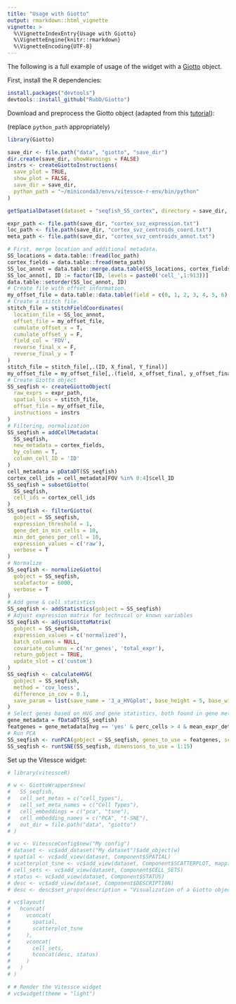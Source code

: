 ```yaml
---
title: "Usage with Giotto"
output: rmarkdown::html_vignette
vignette: >
  %\VignetteIndexEntry{Usage with Giotto}
  %\VignetteEngine{knitr::rmarkdown}
  %\VignetteEncoding{UTF-8}
---
```


The following is a full example of usage of the widget with a [Giotto](https://github.com/RubD/Giotto) object.

First, install the R dependencies:

```r
install.packages("devtools")
devtools::install_github("RubD/Giotto")
```


Download and preprocess the Giotto object (adapted from this [tutorial](https://rubd.github.io/Giotto_site/articles/mouse_seqFISH_cortex_200914.html)):

(replace ``python_path`` appropriately)

```r
library(Giotto)

save_dir <- file.path("data", "giotto", "save_dir")
dir.create(save_dir, showWarnings = FALSE)
instrs <- createGiottoInstructions(
  save_plot = TRUE,
  show_plot = FALSE,
  save_dir = save_dir,
  python_path = "~/miniconda3/envs/vitessce-r-env/bin/python"
)

getSpatialDataset(dataset = "seqfish_SS_cortex", directory = save_dir, method = "wget")

expr_path <- file.path(save_dir, "cortex_svz_expression.txt")
loc_path <- file.path(save_dir, "cortex_svz_centroids_coord.txt")
meta_path <- file.path(save_dir, "cortex_svz_centroids_annot.txt")

# First, merge location and additional metadata.
SS_locations = data.table::fread(loc_path)
cortex_fields = data.table::fread(meta_path)
SS_loc_annot = data.table::merge.data.table(SS_locations, cortex_fields, by = 'ID')
SS_loc_annot[, ID := factor(ID, levels = paste0('cell_',1:913))]
data.table::setorder(SS_loc_annot, ID)
# Create file with offset information.
my_offset_file = data.table::data.table(field = c(0, 1, 2, 3, 4, 5, 6), x_offset = c(0, 1654.97, 1750.75, 1674.35, 675.5, 2048, 675), y_offset = c(0, 0, 0, 0, -1438.02, -1438.02, 0))
# Create a stitch file.
stitch_file = stitchFieldCoordinates(
  location_file = SS_loc_annot,
  offset_file = my_offset_file,
  cumulate_offset_x = T,
  cumulate_offset_y = F,
  field_col = 'FOV',
  reverse_final_x = F,
  reverse_final_y = T
)
stitch_file = stitch_file[,.(ID, X_final, Y_final)]
my_offset_file = my_offset_file[,.(field, x_offset_final, y_offset_final)]
# Create Giotto object
SS_seqfish <- createGiottoObject(
  raw_exprs = expr_path,
  spatial_locs = stitch_file,
  offset_file = my_offset_file,
  instructions = instrs
)
# Filtering, normalization
SS_seqfish = addCellMetadata(
  SS_seqfish,
  new_metadata = cortex_fields,
  by_column = T,
  column_cell_ID = 'ID'
)
cell_metadata = pDataDT(SS_seqfish)
cortex_cell_ids = cell_metadata[FOV %in% 0:4]$cell_ID
SS_seqfish = subsetGiotto(
  SS_seqfish,
  cell_ids = cortex_cell_ids
)
SS_seqfish <- filterGiotto(
  gobject = SS_seqfish,
  expression_threshold = 1,
  gene_det_in_min_cells = 10,
  min_det_genes_per_cell = 10,
  expression_values = c('raw'),
  verbose = T
)
# Normalize
SS_seqfish <- normalizeGiotto(
  gobject = SS_seqfish,
  scalefactor = 6000,
  verbose = T
)
# Add gene & cell statistics
SS_seqfish <- addStatistics(gobject = SS_seqfish)
# Adjust expression matrix for technical or known variables
SS_seqfish <- adjustGiottoMatrix(
  gobject = SS_seqfish,
  expression_values = c('normalized'),
  batch_columns = NULL,
  covariate_columns = c('nr_genes', 'total_expr'),
  return_gobject = TRUE,
  update_slot = c('custom')
)
SS_seqfish <- calculateHVG(
  gobject = SS_seqfish,
  method = 'cov_loess',
  difference_in_cov = 0.1,
  save_param = list(save_name = '3_a_HVGplot', base_height = 5, base_width = 5)
)
# Select genes based on HVG and gene statistics, both found in gene metadata
gene_metadata = fDataDT(SS_seqfish)
featgenes = gene_metadata[hvg == 'yes' & perc_cells > 4 & mean_expr_det > 0.5]$gene_ID
# Run PCA
SS_seqfish <- runPCA(gobject = SS_seqfish, genes_to_use = featgenes, scale_unit = F, center = T)
SS_seqfish <- runtSNE(SS_seqfish, dimensions_to_use = 1:15)
```

Set up the Vitessce widget:

```r
# library(vitessceR)

# w <- GiottoWrapper$new(
#   SS_seqfish,
#   cell_set_metas = c("cell_types"),
#   cell_set_meta_names = c("Cell Types"),
#   cell_embeddings = c("pca", "tsne"),
#   cell_embedding_names = c("PCA", "t-SNE"),
#   out_dir = file.path("data", "giotto")
# )

# vc <- VitessceConfig$new("My config")
# dataset <- vc$add_dataset("My dataset")$add_object(w)
# spatial <- vc$add_view(dataset, Component$SPATIAL)
# scatterplot_tsne <- vc$add_view(dataset, Component$SCATTERPLOT, mapping = "t-SNE")
# cell_sets <- vc$add_view(dataset, Component$CELL_SETS)
# status <- vc$add_view(dataset, Component$STATUS)
# desc <- vc$add_view(dataset, Component$DESCRIPTION)
# desc <- desc$set_props(description = "Visualization of a Giotto object.")

# vc$layout(
#   hconcat(
#     vconcat(
#       spatial,
#       scatterplot_tsne
#     ),
#     vconcat(
#       cell_sets,
#       hconcat(desc, status)
#     )
#   )
# )

# # Render the Vitessce widget
# vc$widget(theme = "light")
```




